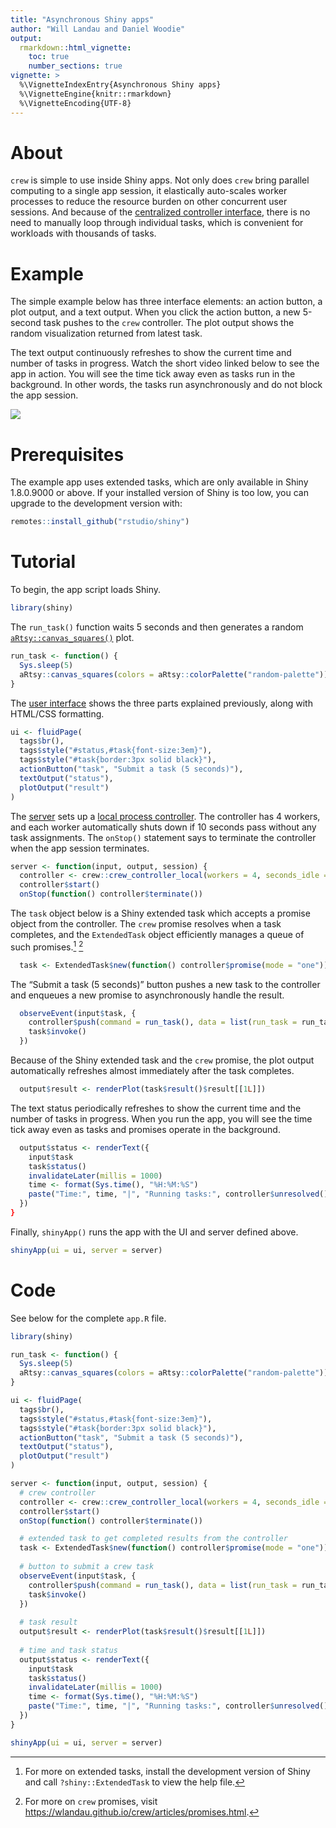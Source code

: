 ```yaml
---
title: "Asynchronous Shiny apps"
author: "Will Landau and Daniel Woodie"
output:
  rmarkdown::html_vignette:
    toc: true
    number_sections: true
vignette: >
  %\VignetteIndexEntry{Asynchronous Shiny apps}
  %\VignetteEngine{knitr::rmarkdown}
  %\VignetteEncoding{UTF-8}
---
```


# About

`crew` is simple to use inside Shiny apps. Not only does `crew` bring parallel computing to a single app session, it elastically auto-scales worker processes to reduce the resource burden on other concurrent user sessions. And because of the [centralized controller interface](https://wlandau.github.io/crew/reference/crew_class_controller.html), there is no need to manually loop through individual tasks, which is convenient for workloads with thousands of tasks.

# Example

The simple example below has three interface elements: an action button, a plot output, and a text output. When you click the action button, a new 5-second task pushes to the `crew` controller. The plot output shows the random visualization returned from latest task.

The text output continuously refreshes to show the current time and number of tasks in progress. Watch the short video linked below to see the app in action. You will see the time tick away even as tasks run in the background. In other words, the tasks run asynchronously and do not block the app session.

[![](./figures/app.png)](https://vimeo.com/927130003)

# Prerequisites

The example app uses extended tasks, which are only available in Shiny 1.8.0.9000 or above. If your installed version of Shiny is too low, you can upgrade to the development version with:

```r
remotes::install_github("rstudio/shiny")
```

# Tutorial

To begin, the app script loads Shiny.

```r
library(shiny)
```

The `run_task()` function waits 5 seconds and then generates a random [`aRtsy::canvas_squares()`](https://koenderks.github.io/aRtsy/reference/canvas_squares.html) plot.

```r
run_task <- function() {
  Sys.sleep(5)
  aRtsy::canvas_squares(colors = aRtsy::colorPalette("random-palette"))
}
```

The [user interface](https://shiny.rstudio.com/articles/basics.html) shows the three parts explained previously, along with HTML/CSS formatting.

```r
ui <- fluidPage(
  tags$br(),
  tags$style("#status,#task{font-size:3em}"),
  tags$style("#task{border:3px solid black}"),
  actionButton("task", "Submit a task (5 seconds)"),
  textOutput("status"),
  plotOutput("result")
)
```

The [server](https://shiny.rstudio.com/articles/basics.html) sets up a [local process controller](https://wlandau.github.io/crew/reference/crew_controller_local.html). The controller has 4 workers, and each worker automatically shuts down if 10 seconds pass without any task assignments. The `onStop()` statement says to terminate the controller when the app session terminates.

```r
server <- function(input, output, session) {
  controller <- crew::crew_controller_local(workers = 4, seconds_idle = 10)
  controller$start()
  onStop(function() controller$terminate())
```

The `task` object below is a Shiny extended task which accepts a promise object from the controller. The `crew` promise resolves when a task completes, and the `ExtendedTask` object efficiently manages a queue of such promises.^[For more on extended tasks, install the development version of Shiny and call `?shiny::ExtendedTask` to view the help file.]
^[For more on `crew` promises, visit <https://wlandau.github.io/crew/articles/promises.html>.]

```r
  task <- ExtendedTask$new(function() controller$promise(mode = "one"))
```

The "Submit a task (5 seconds)" button pushes a new task to the controller and enqueues a new promise to asynchronously handle the result.

```r
  observeEvent(input$task, {
    controller$push(command = run_task(), data = list(run_task = run_task))
    task$invoke()
  })
```

Because of the Shiny extended task and the `crew` promise, the plot output automatically refreshes almost immediately after the task completes. 

```r
  output$result <- renderPlot(task$result()$result[[1L]])
```

The text status periodically refreshes to show the current time and the number of tasks in progress. When you run the app, you will see the time tick away even as tasks and promises operate in the background.

```r
  output$status <- renderText({
    input$task
    task$status()
    invalidateLater(millis = 1000)
    time <- format(Sys.time(), "%H:%M:%S")
    paste("Time:", time, "|", "Running tasks:", controller$unresolved())
  })
}
```

Finally, `shinyApp()` runs the app with the UI and server defined above.

```r
shinyApp(ui = ui, server = server)
```

# Code

See below for the complete `app.R` file.

```r
library(shiny)

run_task <- function() {
  Sys.sleep(5)
  aRtsy::canvas_squares(colors = aRtsy::colorPalette("random-palette"))
}

ui <- fluidPage(
  tags$br(),
  tags$style("#status,#task{font-size:3em}"),
  tags$style("#task{border:3px solid black}"),
  actionButton("task", "Submit a task (5 seconds)"),
  textOutput("status"),
  plotOutput("result")
)

server <- function(input, output, session) {
  # crew controller
  controller <- crew::crew_controller_local(workers = 4, seconds_idle = 10)
  controller$start()
  onStop(function() controller$terminate())

  # extended task to get completed results from the controller
  task <- ExtendedTask$new(function() controller$promise(mode = "one"))
  
  # button to submit a crew task
  observeEvent(input$task, {
    controller$push(command = run_task(), data = list(run_task = run_task))
    task$invoke()
  })
  
  # task result
  output$result <- renderPlot(task$result()$result[[1L]])
  
  # time and task status
  output$status <- renderText({
    input$task
    task$status()
    invalidateLater(millis = 1000)
    time <- format(Sys.time(), "%H:%M:%S")
    paste("Time:", time, "|", "Running tasks:", controller$unresolved())
  })
}

shinyApp(ui = ui, server = server)
```
